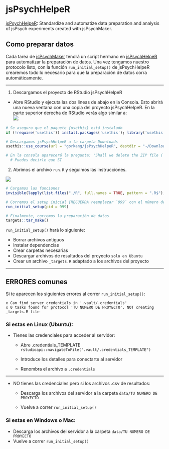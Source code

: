 # jsPsychHelpeR {#jsPsychHelpeR}

[jsPsychHelpeR](https://github.com/gorkang/jsPsychHelpeR): Standardize and automatize data preparation and analysis of jsPsych experiments created with jsPsychMaker.


## Como preparar datos

Cada tarea de [jsPsychMaker](https://github.com/gorkang/jsPsychMaker) tendrá un script hermano en [jsPsychHelpeR](https://github.com/gorkang/jsPsychHelpeR) para automatizar la preparación de datos. Una vez tengamos nuestro protocolo listo, con la función `run_initial_setup()` de jsPsychHelpeR crearemos todo lo necesario para que la preparación de datos corra automáticamente.  

---   


1) Descargamos el proyecto de RStudio jsPsychHelpeR

- Abre RStudio y ejecuta las dos lineas de abajo en la Consola. Esto abrirá una nueva ventana con una copia del proyecto jsPsychHelpeR. En la parte superior derecha de RStudio verás algo similar a:  
![](img/jsPsychHelpeR-project.png)

```r

# Se asegura que el paquete {usethis} está instalado
if (!require('usethis')) install.packages('usethis'); library('usethis')

# Descargamos jsPsychHelpeR a la carpeta Downloads
usethis::use_course(url = "gorkang/jsPsychHelpeR", destdir = "~/Downloads/")

# En la consola aparecerá la pregunta: 'Shall we delete the ZIP file ('gorkang-jsPsychHelpeR-123fa42.zip')?
  # Puedes decirle que SI

```


2) Abrimos el archivo `run.R` y seguimos las instrucciones.  

![](img/files-pane_run.png)


```r

# Cargamos las funciones
invisible(lapply(list.files("./R", full.names = TRUE, pattern = ".R$"), source))

# Corremos el setup inicial [RECUERDA reemplazar `999` con el número de tu proyecto]
run_initial_setup(pid = 999)

# Finalmente, corremos la preparación de datos
targets::tar_make()

```

`run_initial_setup()` hará lo siguiente:

- Borrar archivos antiguos
- Instalar dependencias
- Crear carpetas necesarias
- Descargar archivos de resultados del proyecto `solo en Ubuntu`
- Crear un archivo `_targets.R` adaptado a los archivos del proyecto

---  


## ERRORES comunes

Si te aparecen los siguientes errores al correr `run_initial_setup()`:  

```
x Can find server credentials in '.vault/.credentials'
x 0 tasks found for protocol 'TU NUMERO DE PROYECTO'. NOT creating _targets.R file
```

### Si estas en Linux (Ubuntu):

- Tienes las credenciales para acceder al servidor: 

  + Abre .credentials_TEMPLATE `rstudioapi::navigateToFile(".vault/.credentials_TEMPLATE")`
  
  + Introduce los detalles para conectarte al servidor
  
  + Renombra el archivo a `.credentials`
  
---  

  
- NO tienes las credenciales pero si los archivos .csv de resultados:

  + Descarga los archivos del servidor a la carpeta `data/TU NUMERO DE PROYECTO`
  
  + Vuelve a correr `run_initial_setup()`

### Si estas en Windows o Mac:

- Descarga los archivos del servidor a la carpeta `data/TU NUMERO DE PROYECTO`
- Vuelve a correr `run_initial_setup()`